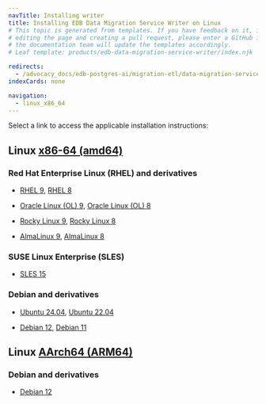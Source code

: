 ```yaml
---
navTitle: Installing writer
title: Installing EDB Data Migration Service Writer on Linux
# This topic is generated from templates. If you have feedback on it, instead of
# editing the page and creating a pull request, please enter a GitHub issue and
# the documentation team will update the templates accordingly.
# Leaf template: products/edb-data-migration-service-writer/index.njk

redirects:
  - /advocacy_docs/edb-postgres-ai/migration-etl/data-migration-service/getting_started/installing2/index
indexCards: none

navigation:
  - linux_x86_64
---
```


Select a link to access the applicable installation instructions:

## Linux [x86-64 (amd64)](linux_x86_64)

### Red Hat Enterprise Linux (RHEL) and derivatives

- [RHEL 9](linux_x86_64/edb-dms-writer_rhel_9), [RHEL 8](linux_x86_64/edb-dms-writer_rhel_8)

- [Oracle Linux (OL) 9](linux_x86_64/edb-dms-writer_rhel_9), [Oracle Linux (OL) 8](linux_x86_64/edb-dms-writer_rhel_8)

- [Rocky Linux 9](linux_x86_64/edb-dms-writer_other_linux_9), [Rocky Linux 8](linux_x86_64/edb-dms-writer_other_linux_8)

- [AlmaLinux 9](linux_x86_64/edb-dms-writer_other_linux_9), [AlmaLinux 8](linux_x86_64/edb-dms-writer_other_linux_8)

### SUSE Linux Enterprise (SLES)

- [SLES 15](linux_x86_64/edb-dms-writer_sles_15)

### Debian and derivatives

- [Ubuntu 24.04](linux_x86_64/edb-dms-writer_ubuntu_24), [Ubuntu 22.04](linux_x86_64/edb-dms-writer_ubuntu_22)

- [Debian 12](linux_x86_64/edb-dms-writer_debian_12), [Debian 11](linux_x86_64/edb-dms-writer_debian_11)

## Linux [AArch64 (ARM64)](linux_arm64)

### Debian and derivatives

- [Debian 12](linux_arm64/edb-dms-writer_debian_12)
